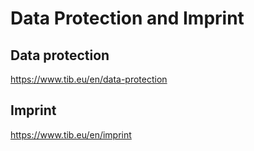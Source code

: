 # Data Protection and Imprint {.unnumbered}

## Data protection

[https://www.tib.eu/en/data-protection](https://www.tib.eu/en/data-protection)

## Imprint

[https://www.tib.eu/en/imprint](https://www.tib.eu/en/data-protection)





